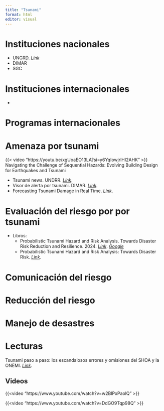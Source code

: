 ```yaml
---
title: "Tsunami"
format: html
editor: visual
---
```


# Instituciones nacionales

-   UNGRD. [*Link*](https://portal.gestiondelriesgo.gov.co/)
-   DIMAR
-   SGC

# Instituciones internacionales

-   

# Programas internacionales

# Amenaza por tsunami

{{< video "https://youtu.be/xgUoaEO13LA?si=y6YqIowjrlHI2AHK" >}} Navigating the Challenge of Sequential Hazards: Evolving Building Design for Earthquakes and Tsunami


- Tsunami news. UNDRR. [*Link*](https://www.undrr.org/publication/tsunami-news-2020-2021).
- Visor de alerta por tsunami. DIMAR. *[Link](https://experience.arcgis.com/experience/8a874d3eb0c34fddac24dab577d5b95c/page/App/)*.
- Forecasting Tsunami Damage in Real Time. *[Link](https://gov-online.go.jp/eng/publicity/book/hlj/html/202203/202203_10_en.html)*.

# Evaluación del riesgo por por tsunami

- Libros:
	- Probabilistic Tsunami Hazard and Risk Analysis. Towards Disaster Risk Reduction and Resilience. 2024. *[Link](https://www.sciencedirect.com/book/9780443189876/probabilistic-tsunami-hazard-and-risk-analysis)*. *[Google](https://books.google.com.co/books?id=-cIAEQAAQBAJ&printsec=frontcover&dq=Probabilistic+Tsunami+Hazard+and+Risk+Analysis&hl=es-419&newbks=1&newbks_redir=0&sa=X&redir_esc=y#v=onepage&q&f=false)*
	- Probabilistic Tsunami Hazard and Risk Analysis: Towards Disaster Risk. *[Link](https://books.google.com.co/books?id=BqVYEAAAQBAJ&printsec=frontcover&dq=Probabilistic+Tsunami+Hazard+and+Risk+Analysis&hl=es-419&newbks=1&newbks_redir=0&sa=X&redir_esc=y#v=onepage&q=Probabilistic%20Tsunami%20Hazard%20and%20Risk%20Analysis&f=false)*.

# Comunicación del riesgo

# Reducción del riesgo


# Manejo de desastres

# Lecturas
Tsunami paso a paso: los escandalosos errores y omisiones del SHOA y la ONEMI. *[Link](https://ciperchile.cl/2012/01/18/tsunami-paso-a-paso-los-escandalosos-errores-y-omisiones-del-shoa-y-la-onemi/)*.

## Videos

{{<video "https://www.youtube.com/watch?v=w2BIPxPaolQ" >}}

{{<video "https://www.youtube.com/watch?v=DdGO9Tqp98Q" >}}



